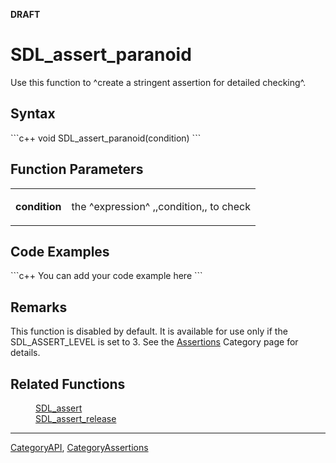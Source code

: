 <!-- pragma section-numbers off -->
<!-- pragma camelcase off -->
'''DRAFT'''

= SDL_assert_paranoid =
Use this function to ^create a stringent assertion for detailed checking^.


== Syntax ==
```c++
void SDL_assert_paranoid(condition)
```

== Function Parameters ==
{|
|'''condition'''
|the ^expression^ ,,condition,, to check
|}

== Code Examples ==
```c++
You can add your code example here
```

== Remarks ==
This function is disabled by default.  It is available for use only if the SDL_ASSERT_LEVEL is set to 3.  See the [[CategoryAssertions|Assertions]] Category page for details.

== Related Functions ==
:[[SDL_assert]]
:[[SDL_assert_release]]

----
[[CategoryAPI]], [[CategoryAssertions]]
